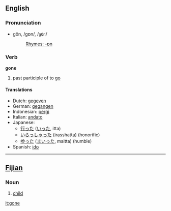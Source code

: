 ==English==
=== Pronunciation ===
*gŏn, /gɒn/, /<tt>gQn</tt>/
*:[[Rhymes:English:-ɒn|Rhymes: -ɒn]]

=== Verb ===
'''gone'''

# past participle of to [[go]]

==== Translations ====
*Dutch: [[gegeven]]
*German: [[gegangen]]
*Indonesian: [[pergi]]
*Italian: [[andato]]
*Japanese: 
** [[行った]] ([[いった]], itta)
** [[いらっしゃった]] (irasshatta) (honorific)
** [[参った]] ([[まいった]], maitta) (humble)
*Spanish: [[ido]]

----

==[[Fijian]]==
===Noun===

# [[child]]

[[it:gone]]